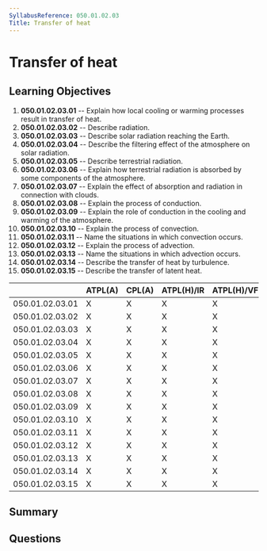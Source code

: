 ```yaml
---
SyllabusReference: 050.01.02.03
Title: Transfer of heat
---
```


# Transfer of heat

## Learning Objectives

1. **050.01.02.03.01** -- Explain how local cooling or warming processes result in
   transfer of heat.
2. **050.01.02.03.02** -- Describe radiation.
3. **050.01.02.03.03** -- Describe solar radiation reaching the Earth.
4. **050.01.02.03.04** -- Describe the filtering effect of the atmosphere on solar
   radiation.
5. **050.01.02.03.05** -- Describe terrestrial radiation.
6. **050.01.02.03.06** -- Explain how terrestrial radiation is absorbed by some
   components of the atmosphere.
7. **050.01.02.03.07** -- Explain the effect of absorption and radiation in
   connection with clouds.
8. **050.01.02.03.08** -- Explain the process of conduction.
9. **050.01.02.03.09** -- Explain the role of conduction in the cooling and
   warming of the atmosphere.
10. **050.01.02.03.10** -- Explain the process of convection.
11. **050.01.02.03.11** -- Name the situations in which convection occurs.
12. **050.01.02.03.12** -- Explain the process of advection.
13. **050.01.02.03.13** -- Name the situations in which advection occurs.
14. **050.01.02.03.14** -- Describe the transfer of heat by turbulence.
15. **050.01.02.03.15** -- Describe the transfer of latent heat.

|                 | ATPL(A) | CPL(A) | ATPL(H)/IR | ATPL(H)/VFR | CPL(H) | IR  | CBIR(A) |
| --------------- | ------- | ------ | ---------- | ----------- | ------ | --- | ------- |
| 050.01.02.03.01 | X       | X      | X          | X           | X      | X   | X       |
| 050.01.02.03.02 | X       | X      | X          | X           | X      | X   | X       |
| 050.01.02.03.03 | X       | X      | X          | X           | X      | X   | X       |
| 050.01.02.03.04 | X       | X      | X          | X           | X      | X   | X       |
| 050.01.02.03.05 | X       | X      | X          | X           | X      | X   | X       |
| 050.01.02.03.06 | X       | X      | X          | X           | X      | X   | X       |
| 050.01.02.03.07 | X       | X      | X          | X           | X      | X   | X       |
| 050.01.02.03.08 | X       | X      | X          | X           | X      | X   | X       |
| 050.01.02.03.09 | X       | X      | X          | X           | X      | X   | X       |
| 050.01.02.03.10 | X       | X      | X          | X           | X      | X   | X       |
| 050.01.02.03.11 | X       | X      | X          | X           | X      | X   | X       |
| 050.01.02.03.12 | X       | X      | X          | X           | X      | X   | X       |
| 050.01.02.03.13 | X       | X      | X          | X           | X      | X   | X       |
| 050.01.02.03.14 | X       | X      | X          | X           | X      | X   | X       |
| 050.01.02.03.15 | X       | X      | X          | X           | X      | X   | X       |

## Summary

## Questions
